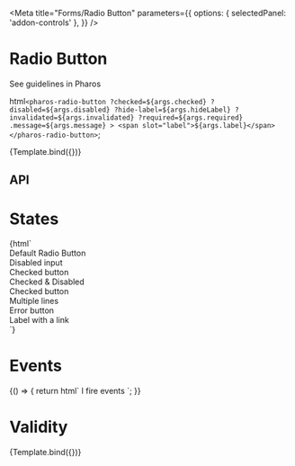 

<Meta
  title="Forms/Radio Button"
  parameters={{
    options: { selectedPanel: 'addon-controls' },
  }}
/>

# Radio Button

<pharos-link href="https://www.jstor.org/pharos/components/radio-button" target="_blank">See guidelines in Pharos</pharos-link>

  html`
    <pharos-radio-button
      ?checked=${args.checked}
      ?disabled=${args.disabled}
      ?hide-label=${args.hideLabel}
      ?invalidated=${args.invalidated}
      ?required=${args.required}
      .message=${args.message}
    >
      <span slot="label">${args.label}</span>
    </pharos-radio-button>
  `;

<Canvas withToolbar>
  <Story
    name="Base"
    argTypes={{
      label: { control: { type: 'text' }, defaultValue: 'Default Radio Button' },
      checked: { control: { type: 'boolean' }, defaultValue: false },
      disabled: { control: { type: 'boolean' }, defaultValue: false },
      hideLabel: { control: { type: 'boolean' }, defaultValue: false },
    }}
  >
    {Template.bind({})}
  </Story>
</Canvas>

## API

<ArgsTable of="pharos-radio-button" />

# States

<Canvas withToolbar>
  <Story name="States">
    {html`
      <div>
        <pharos-radio-button name="base"><span slot="label">Default Radio Button</span></pharos-radio-button>
      </div>
      <div>
        <pharos-radio-button name="disabled" disabled><span slot="label">Disabled input</span></pharos-radio-button>
      </div>
      <div>
        <pharos-radio-button name="checked" checked><span slot="label">Checked button</span></pharos-radio-button>
      </div>
      <div>
        <pharos-radio-button name="checked-disabled" checked disabled>
          <span slot="label">Checked & Disabled</span>
        </pharos-radio-button>
      </div>
      <div>
        <pharos-radio-button name="multi" checked>
          <div slot="label">
            <div>Checked button</div>
            <div>Multiple lines</div>
          </div>
        </pharos-radio-button>
      </div>
      <div>
        <pharos-radio-button name="invalidated" invalidated><span slot="label">Error button</span></pharos-checkbox>
      </div>
      <div>
        <pharos-radio-button name="with-link">
          <span slot="label">
            Label with a <pharos-link href="#">link</pharos-link>
          </span>
        </pharos-radio-button>
      </div>
    `}
  </Story>
</Canvas>

# Events

<Canvas withToolbar>
  <Story name="Events">
    {() => {
      return html`
        <pharos-radio-button
          value="My value"
          @change="${(e) => action('Change')(e.target.checked)}"
          @input="${(e) => action('Input')(e.target.value)}"
          @click="${(e) => action('Click')(e.target.checked)}"
        >
          <span slot="label">I fire events</span>
        </pharos-radio-button>
      `;
    }}
  </Story>
</Canvas>

# Validity

<Canvas withToolbar>
  <Story
    name="Validity"
    argTypes={{
      label: { control: { type: 'text' }, defaultValue: 'Default Radio Button' },
      invalidated: { control: { type: 'boolean' }, defaultValue: true },
      required: { control: { type: 'boolean' }, defaultValue: true },
      message: {
        control: { type: 'text' },
        defaultValue: 'This field is required, please make a selection',
      },
    }}
  >
    {Template.bind({})}
  </Story>
</Canvas>

